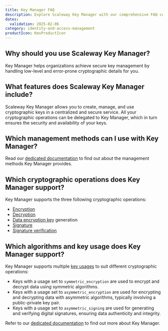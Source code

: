 ```yaml
---
title: Key Manager FAQ
description: Explore Scaleway Key Manager with our comprehensive FAQ covering security, key types, and more.
dates:
  validation: 2025-02-06
category: identity-and-access-management
productIcon: KmsProductIcon
---
```


## Why should you use Scaleway Key Manager?

Key Manager helps organizations achieve secure key management by handling low-level and error-prone cryptographic details for you.

## What features does Scaleway Key Manager include?

Scaleway Key Manager allows you to create, manage, and use cryptographic keys in a centralized and secure service. All your cryptographic operations can be delegated to Key Manager, which in turn ensures the security and availability of your keys.

## Which management methods can I use with Key Manager?

Read our [dedicated documentation](/key-manager/reference-content/understanding-key-manager/#management-methods-you-can-use-with-key-manager) to find out about the management methods Key Manager provides.

## Which cryptographic operations does Key Manager support?

Key Manager supports the three following cryptographic operations:

- [Encryption](/key-manager/concepts/#encryption)
- [Decryption](/key-manager/concepts/#decryption)
- [Data encryption key](/key-manager/concepts/#data-encryption-key-dek) generation
- [Signature](/key-manager/concepts/#signature)
- [Signature verification](/key-manager/concepts/#signature-verification)


## Which algorithms and key usage does Key Manager support?

<Macro id="encryption" />

Key Manager supports multiple [key usages](/key-manager/concepts/#key-usage) to suit different cryptographic operations:

- Keys with a usage set to `symmetric_encryption` are used to encrypt and decrypt data using symmetric algorithms.
- Keys with a usage set to `asymmetric_encryption` are used for encrypting and decrypting data with asymmetric algorithms, typically involving a public-private key pair.
- Keys with a usage set to `asymmetric_signing` are used for generating and verifying digital signatures, ensuring data authenticity and integrity.

Refer to our [dedicated documentation](/key-manager/reference-content/understanding-key-manager/) to find out more about Key Manager.

